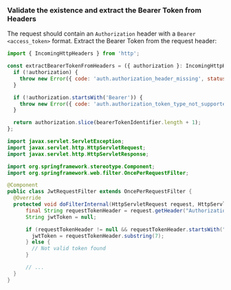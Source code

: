 
### Validate the existence and extract the Bearer Token from Headers

The request should contain an `Authorization` header with a `Bearer <access_token>` format. Extract the Bearer Token from the request header:

<Tabs>

<TabItem value="js" label="NodeJs">

```js
import { IncomingHttpHeaders } from 'http';

const extractBearerTokenFromHeaders = ({ authorization }: IncomingHttpHeaders) => {
  if (!authorization) {
    throw new Error({ code: 'auth.authorization_header_missing', status: 401 });
  }

  if (!authorization.startsWith('Bearer')) {
    throw new Error({ code: 'auth.authorization_token_type_not_supported', status: 401 });
  }

  return authorization.slice(bearerTokenIdentifier.length + 1);
};
```

</TabItem>
<TabItem value="java" label="Java">

```java
import javax.servlet.ServletException;
import javax.servlet.http.HttpServletRequest;
import javax.servlet.http.HttpServletResponse;

import org.springframework.stereotype.Component;
import org.springframework.web.filter.OncePerRequestFilter;

@Component
public class JwtRequestFilter extends OncePerRequestFilter {
  @Override
  protected void doFilterInternal(HttpServletRequest request, HttpServletResponse response) throws ServletException, IOException {
      final String requestTokenHeader = request.getHeader("Authorization");
      String jwtToken = null;

      if (requestTokenHeader != null && requestTokenHeader.startsWith("Bearer ")) {
        jwtToken = requestTokenHeader.substring(7);
      } else {
        // Not valid token found
      }

      // ...
  }
}

```

</TabItem>

</Tabs>
